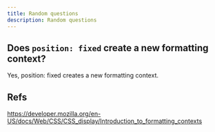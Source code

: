 ```yaml
---
title: Random questions
description: Random questions
---
```


## Does `position: fixed` create a new formatting context?

Yes, position: fixed creates a new formatting context.

## Refs

https://developer.mozilla.org/en-US/docs/Web/CSS/CSS_display/Introduction_to_formatting_contexts